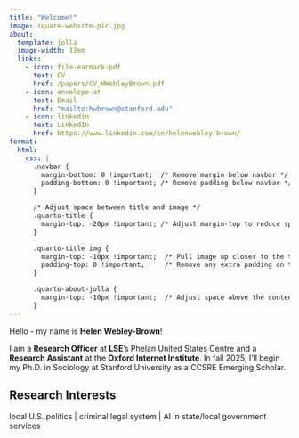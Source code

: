 ```yaml
---
title: "Welcome!"
image: square-website-pic.jpg
about:
  template: jolla
  image-width: 12em
  links:
    - icon: file-earmark-pdf
      text: CV
      href: /papers/CV_HWebleyBrown.pdf
    - icon: envelope-at
      text: Email
      href: "mailto:hwbrown@stanford.edu"
    - icon: linkedin
      text: LinkedIn
      href: https://www.linkedin.com/in/helenwebley-brown/
format:
  html:
    css: |
      .navbar {
        margin-bottom: 0 !important;  /* Remove margin below navbar */
        padding-bottom: 0 !important; /* Remove padding below navbar */
      }

      /* Adjust space between title and image */
      .quarto-title {
        margin-top: -20px !important; /* Adjust margin-top to reduce space */
      }

      .quarto-title img {
        margin-top: -10px !important;  /* Pull image up closer to the title */
        padding-top: 0 !important;     /* Remove any extra padding on top */
      }

      .quarto-about-jolla {
        margin-top: -10px !important;  /* Adjust space above the content section */
      }
---
```

Hello - my name is **Helen Webley-Brown**!

I am a __Research Officer__ at __LSE__'s Phelan United States Centre and a __Research Assistant__ at the __Oxford Internet Institute__. In fall 2025, I'll begin my Ph.D. in Sociology at Stanford University as a CCSRE Emerging Scholar.

::: {.callout-tip appearance="default"}

## Research Interests

local U.S. politics | criminal legal system | AI in state/local government services
:::

<meta name="description" content="Helen Webley-Brown is a Research Officer at LSE’s Phelan United States Centre and a Research Assistant at the Oxford Internet Institute." />

<meta name="google-site-verification" content="awhCG90OuinCNn1cCOCudHdqQGQzZ92Y5B0rHoeilgM" />

<meta property="og:description" content="Helen Webley-Brown is a Research Officer at LSE’s Phelan United States Centre and a Research Assistant at the Oxford Internet Institute." />
